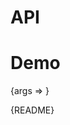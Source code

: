 
<Meta title="Packages/Field" component={FieldContainer} />

# API

<ArgsTable />

# Demo

<Canvas>
  <Story
    name="Field"
    args={{ as: 'hook', hasHint: true, hasMessage: true }}
    argTypes={{
      as: { options: ['container', 'hook'], control: 'radio', table: { category: 'Story' } }
    }}
  >
    {args => <FieldStory {...args} />}
  </Story>
</Canvas>

<Markdown>{README}</Markdown>
